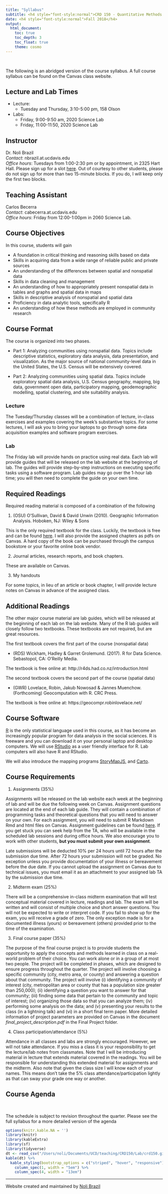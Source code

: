 ```yaml
---
title: "Syllabus"
subtitle: <h4 style="font-style:normal">CRD 150 - Quantitative Methods in Community Research</h4>
date: <h4 style="font-style:normal">Fall 2018</h4>
output: 
  html_document:
    toc: true
    toc_depth: 3
    toc_float: true
    theme: cosmo
---
```


<style>
h1.title {
  font-weight: bold;
}
</style>

\

The following is an abridged version of the course syllabus.  A full course syllabus can be found on the Canvas class website.

<div style="margin-bottom:25px;">
</div>
## **Lecture and Lab Times**

* Lecture: 
    + Tuesday and Thursday, 3:10-5:00 pm, 158 Olson
* Labs: 
    + Friday, 9:00-9:50 am, 2020 Science Lab
    + Friday, 11:00-11:50, 2020 Science Lab

<div style="margin-bottom:25px;">
</div>
## **Instructor**

Dr. Noli Brazil  
*Contact*: nbrazil.at.ucdavis.edu  
*Office hours*: Tuesdays from 1:00-2:30 pm or by appointment, in 2325 Hart Hall.  Please sign up for a slot [here](https://www.wejoinin.com/sheets/gsewa). Out of courtesy to other students, please do not sign up for more than two 15-minute blocks.  If you do, I will keep only the first two blocks.

<div style="margin-bottom:25px;">
</div>
## **Teaching Assistant**

Carlos Becerra  
*Contact*: cabecerra.at.ucdavis.edu  
*Office hours*: Friday from 12:00-1:00pm in 2060 Science Lab.

<div style="margin-bottom:25px;">
</div>
## **Course Objectives**

In this course, students will gain

* A foundation in critical thinking and reasoning skills based on data
* Skills in acquiring data from a wide range of reliable public and private sources 
* An understanding of the differences between spatial and nonspatial data
* Skills in data cleaning and management 
* An understanding of how to appropriately present nonspatial data in tables and graphs and spatial data in maps
* Skills in descriptive analysis of nonspatial and spatial data
* Proficiency in data analytic tools, specifically R
* An understanding of how these methods are employed in community research

<div style="margin-bottom:25px;">
</div>
## **Course Format**

The course is organized into two phases. 

* Part 1: Analyzing communities using nonspatial data.  Topics include descriptive statistics, exploratory data analysis, data presentation, and visualization.  As the major source of national community-level data in the United States, the U.S. Census will be extensively covered.    

* Part 2: Analyzing communities using spatial data. Topics include exploratory spatial data analysis, U.S. Census geography, mapping, big data, government open data, participatory mapping, geodemographic modelling, spatial clustering, and site suitability analysis.

<div style="margin-bottom:25px;">
</div>
### **Lecture**

The Tuesday/Thursday classes will be a combination of lecture, in-class exercises and examples covering the week’s substantive topics.  For some lectures, I will ask you to bring your laptops to go through some data acquisition examples and software program exercises. 

<div style="margin-bottom:25px;">
</div>
### **Lab**

The Friday lab will provide hands on practice using real data.  Each lab will provide guides that will be released on the lab website at the beginning of lab.  The guides will provide step-by-step instructions on executing specific tasks using a software program.  Lab guides may go over the 1-hour lab time; you will then need to complete the guide on your own time.  


<div style="margin-bottom:25px;">
</div>
## **Required Readings**

Required reading material is composed of a combination of the following 

1. (OSU) O’Sullivan, David & David Unwin (2010). Geographic Information Analysis. Hoboken, NJ: Wiley & Sons 

This is the only required textbook for the class. Luckily, the textbook is free and can be found [here](https://onlinelibrary.wiley.com/doi/book/10.1002/9780470549094). I will also provide the assigned chapters as pdfs on Canvas.  A hard copy of the book can be purchased through the campus bookstore or your favorite online book vendor.

2. Journal articles, research reports, and book chapters.

These are available on Canvas.

3. My handouts

For some topics, in lieu of an article or book chapter, I will provide lecture notes on Canvas in advance of the assigned class.  

## **Additional Readings**

The other major course material are lab guides, which will be released at the beginning of each lab on the lab website.  Many of the R lab guides will closely follow two textbooks.  These textbooks are not required, but are great resources. 

The first textbook covers the first part of the course (nonspatial data)

* (RDS) Wickham, Hadley & Garret Grolemund. (2017). R for Data Science. Sebastopol, CA: O’Reilly Media.

The textbook is free online at: http://r4ds.had.co.nz/introduction.html  

The second textbook covers the second part of the course (spatial data)

* (GWR) Lovelace, Robin, Jakub Nowosad & Jannes Muenchow. (Forthcoming) Geocomputation with R. CRC Press.

The textbook is free online at: https://geocompr.robinlovelace.net/

<div style="margin-bottom:25px;">
</div>
## **Course Software**

[R](https://www.r-project.org/) is the only statistical language used in this course, as it has become an increasingly popular program for data analysis in the social sciences.  R is freeware and you can download it on your personal laptop and desktop computers.  We will use [RStudio](https://www.rstudio.com/) as a user friendly interface for R.  Lab computers will also have R and RStudio.  

We will also introduce the mapping programs [StoryMapJS](https://storymap.knightlab.com/), and [Carto](https://carto.com/).

<div style="margin-bottom:25px;">
</div>
## **Course Requirements** 

1. Assignments (35%)

Assignments will be released on the lab website each week at the beginning of lab and will be due the following week on Canvas.  Assignment questions are located at the end of each lab guide. They will contain a combination of programming tasks and theoretical questions that you will need to answer on your own.  For each assignment, you will need to submit R Markdown Rmd and html files on Canvas. Assignment guidelines can be found [here](https://crd150.github.io/hw_guidelines.html).  If you get stuck you can seek help from the TA, who will be available in the scheduled lab sessions and during office hours.  We also encourage you to work with other students, **but you must submit your own assignment**.  

Late submissions will be deducted 10% per 24 hours until 72 hours after the submission due time.  After 72 hours your submission will not be graded.  No exception unless you provide documentation of your illness or bereavement before the due date.  If you cannot upload the assignment on Canvas due to technical issues, you must email it as an attachment to your assigned lab TA by the submission due time.

2. Midterm exam (25%)

There will be a comprehensive in-class midterm examination that will test conceptual material covered in lecture, readings and lab.  The exam will be written and will consist of multiple choice and short answer questions.  You will not be expected to write or interpret code. If you fail to show up for the exam, you will receive a grade of zero.  The only exception made is for a documented illness (yours) or bereavement (others) provided prior to the time of the examination.  

3. Final course paper (35%)

The purpose of the final course project is to provide students the opportunity to apply the concepts and methods learned in class on a real-world problem of their choice.  You can work alone or in a group of at most two people.  The project will be completed in phases, which are designed to ensure progress throughout the quarter.  The project will involve choosing a specific community (city, metro area, or county) and answering a question about that community.  The project will involve (i) identifying a community of interest (city, metropolitan area or county that has a population size greater than 250,000); (ii) identifying a question you want to answer for that community; (iii) finding some data that pertain to the community and topic of interest; (iv) organizing those data so that you can analyze them; (iv) performing some analysis on the data; and (v) presenting your results to the class (in a lightning talk) and (vi) in a short final term paper. More detailed information of project parameters are provided on Canvas in the document *final_project_description.pdf* in the Final Project folder.

4. Class participation/attendance (5%)

Attendance in all classes and labs are strongly encouraged. However, we will not take attendance.  If you miss a class it is your responsibility to get the lecture/lab notes from classmates. Note that I will be introducing material in lecture that extends material covered in the readings.  You will be responsible for understanding this extended material for assignments and the midterm. Also note that given the class size I will know each of your names.  This means don’t take the 5% class attendance/participation lightly as that can sway your grade one way or another.

<div style="margin-bottom:25px;">
</div>	
## **Course Agenda**
\

The schedule is subject to revision throughout the quarter.  Please see the full syllabus for a more detailed version of the agenda

```r
options(knitr.kable.NA = '')
library(knitr)
library(kableExtra)
library(sf)
library(tidyverse)
dt <- read_csv("/Users/noli/Documents/UCD/teaching/CRD150/Lab/crd150.github.io/agenda.csv")
kable(dt) %>%
  kable_styling(bootstrap_options = c("striped", "hover", "responsive")) %>%
    column_spec(1, width = "5em") %>%
    column_spec(4, width = "13em")
```


***


Website created and maintained by [Noli Brazil](https://nbrazil.faculty.ucdavis.edu/)